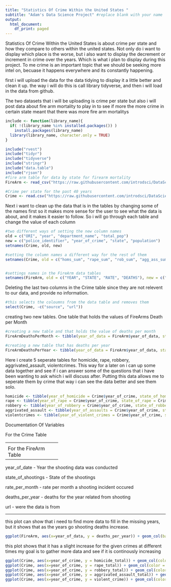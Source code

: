 ```yaml
---
title: "Statistics Of Crime Within the United States "
subtitle: "Adam's Data Science Project" #replace blank with your name
output:
  html_document:
    df_print: paged
---
```


Statistics Of Crime Within the United States is about crime per state and how they compare to others within the united states. Not only do i want to display which place is the worse, but i also want to display the decrement or increment in crime over the years. Which is what i plan to display during this project. To me crime is an important topic that we should be seeking more intel on, becuase it happens everywhere and its constantly happening.

first i will upload the data for the data tidying to display it a little better and clean it up.
the way i will do this is call library tidyverse, and then i will load in the data from github.

The two datasets that i will be uploading is crime per state but also i will post data about fire arm mortality to play in to see if more the more crime in certain state meant that there was more fire arm mortalitys
```r
include <- function(library_name){
  if( !(library_name %in% installed.packages()) )
    install.packages(library_name)
  library(library_name, character.only = TRUE)
}

include("rvest")
include("tidyr")
include("tidyverse")
include("stringr")
include("data.table")
include("rjson")
#fire arm table for data by state for firearm mortality
FireArm <- read_csv("https://raw.githubusercontent.com/introdsci/DataScience-AdamGonzalezJr/master/Firearm%20Mortality%20by%20State.csv")

#Crime per state for the past 40 years
Crime <- read.csv("https://raw.githubusercontent.com/introdsci/DataScience-AdamGonzalezJr/master/ucr_crime_1975_2015.csv")

```

Next i want to clean up the data that is in the tables by changing some of the names first so it makes more sense for the user to see what the data is about, and it makes it easier to follow. So i will go through each table and change the value of each column

```r

#two different ways of setting the new column names
old = c("ORI", "year", "department_name", "total_pop")
new = c("police_identifier", "year_of_crime", "state", "population")
setnames(Crime, old, new)

#setting the column names a different way for the rest of them 
setnames(Crime, old = c("homs_sum", "rape_sum", "rob_sum", "agg_ass_sum") , new = c("homicide_total", "rape_total", "robbery_total", "aggrivated_assault_total"))


#settings names in the FireArm data tables
setnames(FireArm, old = c("YEAR", "STATE", "RATE", "DEATHS"), new = c("year_of_data", "state_of_shootings", "rate_per_month", "deaths_per_year"))

```

Deleting the last two columns in the Crime table since they are not relevent to our data, and provide no information.

```r

#this selects the coloumns from the data table and removes them
select(Crime, -c("source", "url"))

```


creating two new tables. One table that holds the values of FireArms Death per Month

```r

#creating a new table and that holds the value of deaths per month
FireArmDeathsPerMonth <- tibble(year_of_data = FireArm$year_of_data, state_of_shootings = FireArm$state_of_shootings, rate_per_month = FireArm$rate_per_month)

#creating a new table that has deaths per year
FireArmDeathsPerYear <- tibble(year_of_data = FireArm$year_of_data, state_of_shootings = FireArm$state_of_shootings, rate_per_year = FireArm$deaths_per_year)
```


Here i create 5 seperate tables for homicide, rape, robbery, aggrivated_assault, violentcrimes. This way for a later on i can up some data together and see if i can answer some of the questions that i have been wanting to ask which i will discuss after. Putting this data allows me to seperate them by crime that way i can see the data better and see them solo. 
```r
homicide <- tibble(year_of_homicide = Crime$year_of_crime, state_of_homicide = Crime$state, total_homicides = Crime$homicide_total)
rape <- tibble(year_of_rape = Crime$year_of_crime, state_of_rape = Crime$state, rape_total = Crime$rape_total)
robbery <- tibble(year_of_robbery = Crime$year_of_crime, state_of_robbery = Crime$state, robbery_total = Crime$robbery_total)
aggrivated_assault <- tibble(year_of_assaults = Crime$year_of_crime, state_of_assaults = Crime$state, assault_total = Crime$aggrivated_assault_total)
violentcrimes <- tibble(year_of_violent_crimes = Crime$year_of_crime, state_of_violent_crimes = Crime$state, violent_crime_total = Crime$violent_crime)

```

Documentation Of Variables
<p>
For the Crime Table
</p>
<p>
-------------------
</p>
<p>
Police_Identifer - Is used apart of this data because it allows the police to identify which place they are talking about
<p>
Year_of_crime - allows people to see what year these crimes took place
</p>
<p>
state - allows people to see what state these crimes took place in and the year_of_crime allows the people to see the year and state that these crimes were commited
</p>
<p>
population - allows the viewer to see on that given year what was the population of the given state
</p>
<p>
homicide_total - allows the viewer to see the total number of homicides for that given year and state
</p>
<p>
rape_total - allows the viewer to see the total number of victims that were raped for that given year and state
</p>
<p>
robbery_total - allows the viewer to see the total number of robberies commited for that given year and state
</p>
<p>
aggrivated_assault_total - allows the viewer to see the total number of aggrivated assaults for that given year and state
</p>
<p>
violent_crimes - allows the viewer to see the total number of violent crimes commited for that given year and state
</p>
<p>
violent_per_100k - allows the viewer to see the rate per 100k of violent crimes per year are commited so out of every 100k people what are the chances.
</p>
<p>
homs_per_100k - allows the viewer to see the rate per 100k of homicide crimes per year are commited so out of every 100k people what are the chances.
</p>
<p>
rape_per_100k - allows the viewer to see the rate per 100k of rape crimes per year are commited so out of every 100k people what are the chances.
</p>
<p>
rob_per_100k - allows the viewer to see the rate per 100k of robbery crimes per year are commited so out of every 100k people what are the chances.
</p>
<p>
ass_ass_per_100k - allows the viewer to see the rate per 100k of aggrivated assaults crimes per year are commited so out of every 100k people what are the chances.
</p>
<p>
-----------------------
</p>
<p>

For the FireArm Table
</p>
<p>
----------------------
</p>
<p>
year_of_date - Year the shooting data was conducted
</p>
<p>
state_of_shootings - State of the shootings
</p>
<p>
rate_per_month - rate per month a shooting incident occured
</p>
<p>
deaths_per_year - deaths for the year related from shooting 
</p>
<p>
url - were the data is from
</p>
<p>


------------------------
</p>
this plot can show that i need to find more data to fill in the missing years, but it shows that as the years go shooting deaths increase.
```r
ggplot(FireArm, aes(x=year_of_data, y = deaths_per_year)) + geom_col(bandwidth = 1)

```

this plot shows that it has a slight increase for the given crimes at different times my goal is to gather more data and see if it is continously increasing
```r
ggplot(Crime, aes(x=year_of_crime, y = homicide_total)) + geom_col(color = 'red')
ggplot(Crime, aes(x=year_of_crime, y = rape_total)) + geom_col(color = 'blue')
ggplot(Crime, aes(x=year_of_crime, y = robbery_total)) + geom_col(color = 'green')
ggplot(Crime, aes(x=year_of_crime, y = aggrivated_assault_total)) + geom_col(color = 'pink')
ggplot(Crime, aes(x=year_of_crime, y = violent_crime)) + geom_col(color = 'yellow')
```




